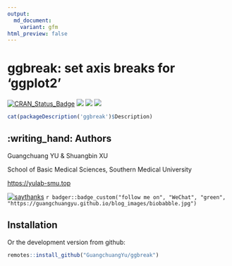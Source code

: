 ```yaml
---
output:
  md_document:
    variant: gfm
html_preview: false
---
```


<!-- README.md is generated from README.Rmd. Please edit that file -->

# ggbreak: set axis breaks for 'ggplot2'


[![CRAN_Status_Badge](http://www.r-pkg.org/badges/version/ggbreak?color=green)](https://cran.r-project.org/package=ggbreak)
![](http://cranlogs.r-pkg.org/badges/grand-total/ggbreak?color=green)
![](http://cranlogs.r-pkg.org/badges/ggbreak?color=green)
![](http://cranlogs.r-pkg.org/badges/last-week/ggbreak?color=green)



```r
cat(packageDescription('ggbreak')$Description)
```



## :writing_hand: Authors

Guangchuang YU & Shuangbin XU

School of Basic Medical Sciences, Southern Medical University

<https://yulab-smu.top>


[![saythanks](https://img.shields.io/badge/say-thanks-ff69b4.svg)](https://saythanks.io/to/GuangchuangYu)
`r badger::badge_custom("follow me on", "WeChat", "green", "https://guangchuangyu.github.io/blog_images/biobabble.jpg")`



## Installation

<!--
Get the released version from CRAN:

```r
install.packages("ggbreak")
```

-->

Or the development version from github:

```r
remotes::install_github("GuangchuangYu/ggbreak")
```

<!--
## Vignette

For more details, please refer to the [online vignette](https://cran.r-project.org/package=ggbreak/vignettes/ggbreak.html).
-->